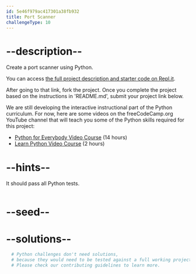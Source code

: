 ```yaml
---
id: 5e46f979ac417301a38fb932
title: Port Scanner
challengeType: 10
---
```


# --description--

Create a port scanner using Python.

You can access [the full project description and starter code on Repl.it](https://repl.it/github/freeCodeCamp/boilerplate-port-scanner).

After going to that link, fork the project. Once you complete the project based on the instructions in 'README.md', submit your project link below.

We are still developing the interactive instructional part of the Python curriculum. For now, here are some videos on the freeCodeCamp.org YouTube channel that will teach you some of the Python skills required for this project:

<ul>
  <li>
    <a href='https://www.freecodecamp.org/news/python-for-everybody/'>Python for Everybody Video Course</a> (14 hours)
  </li>
  <li>
    <a href='https://www.freecodecamp.org/news/learn-python-basics-in-depth-video-course/'>Learn Python Video Course</a> (2 hours)
  </li>
</ul>

# --hints--

It should pass all Python tests.

```js

```

# --seed--

# --solutions--

```py
  # Python challenges don't need solutions,
  # because they would need to be tested against a full working project.
  # Please check our contributing guidelines to learn more.
```
